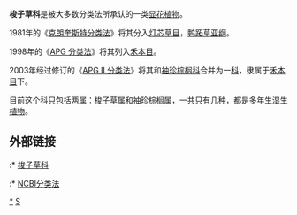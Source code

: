 {{Automatic taxobox
| taxon = Thurniaceae
| image = Prionium serratum.jpg
| image_caption = ''[[Prionium_serratum|Prionium serratum]]''
| authority = [[Adolf_Engler|Engl.]] (1907)
| subdivision_ranks = [[屬|屬]]
| subdivision =
* 參見正文
}}

'''梭子草科'''是被大多数分类法所承认的一类[[被子植物门|显花植物]]。

1981年的《[[克朗奎斯特分类法|克朗奎斯特分类法]]》将其分入[[灯芯草目|灯芯草目]]，[[鸭跖草亚纲|鸭跖草亚纲]]。

1998年的《[[APG_分类法|APG 分类法]]》将其列入[[禾本目|禾本目]]。

2003年经过修订的《[[APG_II_分类法|APG II 分类法]]》将其和[[袖珍棕榈科|袖珍棕榈科]]合并为一[[科|科]]，隶属于[[禾本目|禾本目]]下。

目前这个科只包括两[[属|属]]：[[梭子草属|梭子草属]]和[[袖珍棕榈属|袖珍棕榈属]]，一共只有几[[种|种]]，都是多年生湿生[[植物|植物]]。

== 外部链接 ==

:* [http://delta-intkey.com/angio/www/thurniac.htm 梭子草科] {{Wayback|url=http://delta-intkey.com/angio/www/thurniac.htm |date=20060426025029 }} 
:* [http://www.ncbi.nlm.nih.gov/Taxonomy/Browser/wwwtax.cgi?mode=Tree&id=75428&lvl=3&lin=f&keep=1&srchmode=1&unlock NCBI分类法] {{Wayback|url=http://www.ncbi.nlm.nih.gov/Taxonomy/Browser/wwwtax.cgi?mode=Tree&id=75428&lvl=3&lin=f&keep=1&srchmode=1&unlock |date=20191225094858 }}
{{Taxonbar|from=Q131504}}

[[Category:梭子草科|*]]
[[Category:植物科名|S]]